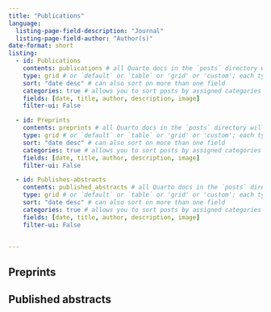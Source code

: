 ```yaml
---
title: "Publications"
language:
  listing-page-field-description: "Journal"
  listing-page-field-author: "Author(s)"
date-format: short
listing:
  - id: Publications
    contents: publications # all Quarto docs in the `posts` directory will be included on your listing page. use this if only want to include .qmd files: posts/**/*.qmd
    type: grid # or `default` or `table` or 'grid' or 'custom'; each type has its own set of yaml options to include
    sort: "date desc" # can also sort on more than one field
    categories: true # allows you to sort posts by assigned categories 
    fields: [date, title, author, description, image]
    filter-ui: False

  - id: Preprints
    contents: preprints # all Quarto docs in the `posts` directory will be included on your listing page. use this if only want to include .qmd files: posts/**/*.qmd
    type: grid # or `default` or `table` or 'grid' or 'custom'; each type has its own set of yaml options to include
    sort: "date desc" # can also sort on more than one field
    categories: true # allows you to sort posts by assigned categories 
    fields: [date, title, author, description, image]
    filter-ui: False

  - id: Publishes-abstracts
    contents: published_abstracts # all Quarto docs in the `posts` directory will be included on your listing page. use this if only want to include .qmd files: posts/**/*.qmd
    type: grid # or `default` or `table` or 'grid' or 'custom'; each type has its own set of yaml options to include
    sort: "date desc" # can also sort on more than one field
    categories: true # allows you to sort posts by assigned categories 
    fields: [date, title, author, description, image]
    filter-ui: False

  
---
```



:::{#Publications}
:::


## Preprints

:::{#Preprints}
:::

## Published abstracts

:::{#Publishes-abstracts}
:::



